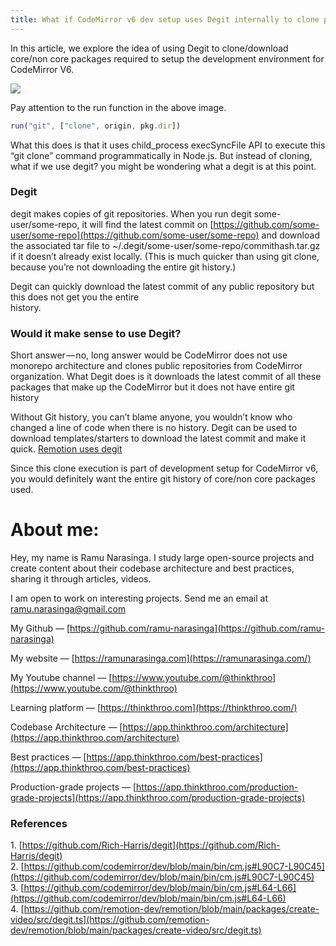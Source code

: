 ```yaml
---
title: What if CodeMirror v6 dev setup uses Degit internally to clone packages?
---
```


In this article, we explore the idea of using Degit to clone/download core/non core packages required to setup the development environment for CodeMirror V6.

![](https://cdn-images-1.medium.com/max/1600/1*ZE9lB08qc78rRj8UpC4aAA.png)

Pay attention to the run function in the above image.

```js
run("git", ["clone", origin, pkg.dir])
```

What this does is that it uses child\_process execSyncFile API to execute this “git clone” command programmatically in Node.js. But instead of cloning, what if we use degit? you might be wondering what a degit is at this point.

### Degit

degit makes copies of git repositories. When you run degit some-user/some-repo, it will find the latest commit on [https://github.com/some-user/some-repo](https://github.com/some-user/some-repo) and download the associated tar file to ~/.degit/some-user/some-repo/commithash.tar.gz if it doesn’t already exist locally. (This is much quicker than using git clone, because you’re not downloading the entire git history.)

Degit can quickly download the latest commit of any public repository but this does not get you the entire  
history.

### Would it make sense to use Degit?

Short answer — no, long answer would be CodeMirror does not use monorepo architecture and clones public repositories from CodeMirror organization. What Degit does is it downloads the latest commit of all these packages that make up the CodeMirror but it does not have entire git history

Without Git history, you can’t blame anyone, you wouldn’t know who changed a line of code when there is no history. Degit can be used to download templates/starters to download the latest commit and make it quick. [Remotion uses degit](https://github.com/remotion-dev/remotion/blob/main/packages/create-video/src/degit.ts)

Since this clone execution is part of development setup for CodeMirror v6, you would definitely want the entire git history of core/non core packages used.

# **About me:**

Hey, my name is Ramu Narasinga. I study large open-source projects and create content about their codebase architecture and best practices, sharing it through articles, videos.

I am open to work on interesting projects. Send me an email at ramu.narasinga@gmail.com

My Github — [https://github.com/ramu-narasinga](https://github.com/ramu-narasinga)

My website — [https://ramunarasinga.com](https://ramunarasinga.com/)

My Youtube channel — [https://www.youtube.com/@thinkthroo](https://www.youtube.com/@thinkthroo)

Learning platform — [https://thinkthroo.com](https://thinkthroo.com/)

Codebase Architecture — [https://app.thinkthroo.com/architecture](https://app.thinkthroo.com/architecture)

Best practices — [https://app.thinkthroo.com/best-practices](https://app.thinkthroo.com/best-practices)

Production-grade projects — [https://app.thinkthroo.com/production-grade-projects](https://app.thinkthroo.com/production-grade-projects)

### References

1\. [https://github.com/Rich-Harris/degit](https://github.com/Rich-Harris/degit)  
2\. [https://github.com/codemirror/dev/blob/main/bin/cm.js#L90C7-L90C45](https://github.com/codemirror/dev/blob/main/bin/cm.js#L90C7-L90C45)  
3\. [https://github.com/codemirror/dev/blob/main/bin/cm.js#L64-L66](https://github.com/codemirror/dev/blob/main/bin/cm.js#L64-L66)  
4\. [https://github.com/remotion-dev/remotion/blob/main/packages/create-video/src/degit.ts](https://github.com/remotion-dev/remotion/blob/main/packages/create-video/src/degit.ts)